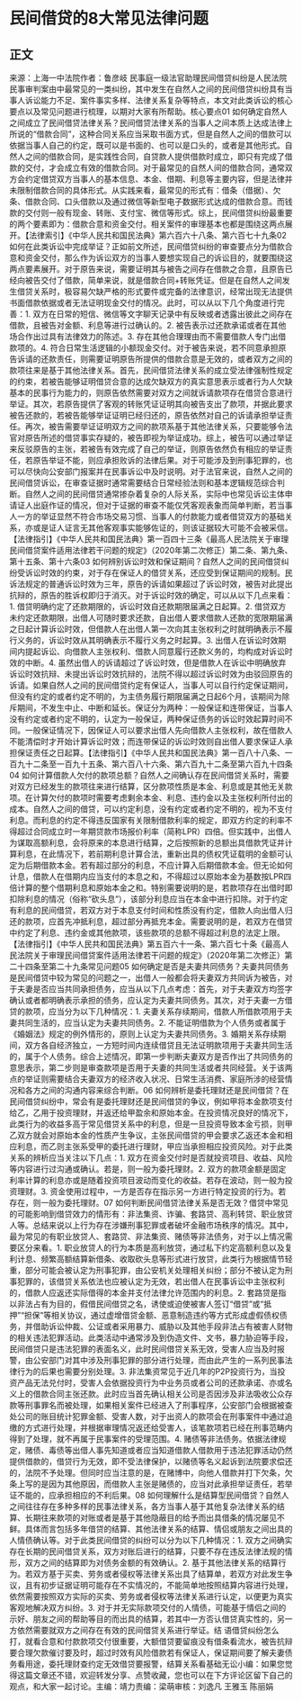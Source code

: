# 民间借贷的8大常见法律问题
## 正文
来源：上海一中法院作者：鲁彦岐 民事庭一级法官助理民间借贷纠纷是人民法院民事审判案由中最常见的一类纠纷，其中发生在自然人之间的民间借贷纠纷具有当事人诉讼能力不足、案件事实多样、法律关系复杂等特点，本文对此类诉讼的核心要点以及常见问题进行梳理，以期对大家有所帮助。核心要点01 如何确定自然人之间成立了民间借贷法律关系？民间借贷法律关系的当事人之间本质上达成法律上所说的“借款合同”，这种合同关系应当采取书面方式，但是自然人之间的借款可以依据当事人自己的约定，既可以是书面的、也可以是口头的，或者是其他形式。自然人之间的借款合同，是实践性合同，自贷款人提供借款时成立，即只有完成了借款的交付，才会成立有效的借款合同。对于最常见的自然人间的借款合同，通常双方会约定借贷双方当事人的基本信息、本金、借期、利息等主要内容，但是法律并未限制借款合同的具体形式。从实践来看，最常见的形式有：借条（借据）、欠条、借款合同、口头借款以及通过微信等新型电子数据形式达成的借款合意。而钱款的交付则一般有现金、转账、支付宝、微信等形式。综上，民间借贷纠纷最重要的两个要素即为：借款合意和资金交付。相关案件的审理基本也都是围绕这两点展开。【法律索引】《中华人民共和国民法典》第六百六十八条、第六百七十九条02 如何在此类诉讼中完成举证？正如前文所述，民间借贷纠纷的审查要点分为借款合意和资金交付，那么作为诉讼双方的当事人要想实现自己的诉讼目的，就要围绕这两点要素展开。对于原告来说，需要证明其与被告之间存在借款之合意，且原告已经向被告交付了借款，简单来说，就是借款合同+转账凭证。但是在自然人之间发生借贷关系时，极容易欠缺严格的形式要件或完备的法律意识，经常出现无法提供书面借款依据或者无法证明现金交付的情况。此时，可以从以下几个角度进行完善：1. 双方在日常的短信、微信等文字聊天记录中有反映或者透露出彼此之间存在借款，且被告对金额、利息等进行过确认的。2. 被告表示过还款承诺或者在其他场合作出过具有法律效力的陈述。3. 存在其他合理理由而不需要借款人专门出借款项的。4. 符合日常生活逻辑的小额现金交付。对于被告来说，若不同意承担原告诉请的还款责任，则需要证明原告所提供的借款合意是无效的，或者双方之间的款项往来是基于其他法律关系。首先，民间借贷法律关系的成立受法律强制性规定的约束，若被告能够证明借贷合意的达成欠缺双方的真实意思表示或者行为人欠缺基本的民事行为能力的，则原告依然需要对双方之间就诉请款项存在借贷合意进行举证。其次，若原告提供了客观的转账凭证证明其向被告支出了款项，并据此要求被告还款的，若被告能够举证证明已经归还的，原告依然对自己的诉请承担举证责任。再次，被告需要举证证明双方之间的款项系基于其他法律关系，只要能够令法官对原告所述的借贷事实存疑的，被告即视为举证成功。综上，被告可以通过举证来反驳原告的主张，若被告有效完成了自己的举证，则原告依然负有相应的举证责任，若原告举证不能，则应承担败诉的法律后果。对于可能涉及到刑事犯罪的，也可以尽快向公安部门报案并在民事诉讼中及时说明。对于法官来说，自然人之间的民间借贷诉讼，在审查证据时通常需要结合日常经验法则和基本逻辑规范综合判断。自然人之间的民间借贷通常掺杂着复杂的人际关系，实际中也常见诉讼主体申请证人出庭作证的情况，但对于证据的审查不能仅凭客观表象而简单判断，若当事人一方的举证显然不符合市场交易习惯、当事人的付款能力或者借贷双方的基础关系，亦或是证人证言无其他客观事实能够佐证的，则该证据较大可能不会被采信。【法律指引】《中华人民共和国民法典》第一百四十三条《最高人民法院关于审理民间借贷案件适用法律若干问题的规定》（2020年第二次修正）第二条、第九条、第十五条、第十六条03 如何辨别诉讼时效和保证期间？自然人之间的民间借贷纠纷受诉讼时效的约束，对于存在保证人的借贷关系，还应受到保证期间的规制。民诉法规定的普通诉讼时效为三年，原告的诉请如果超过了诉讼时效，被告对此提出抗辩的，原告的胜诉权即归于消灭。对于诉讼时效的确定，可以从以下几点来看：1. 借贷明确约定了还款期限的，诉讼时效自还款期限届满之日起算。2. 借贷双方未约定还款期限，出借人可随时要求还款，自出借人要求借款人还款的宽限期届满之日起计算诉讼时效，但借款人在出借人第一次向其主张权利之时就明确表示不履行义务的，诉讼时效从其明确表示不履行义务之时起算。3. 出借人在诉讼时效期间内提起诉讼、向借款人主张权利、借款人同意履行还款义务的，均构成对诉讼时效的中断。4. 虽然出借人的诉请超过了诉讼时效，但是借款人在诉讼中明确放弃诉讼时效抗辩、未提出诉讼时效抗辩的，法院不得以超过诉讼时效为由驳回原告的诉请。如果自然人之间的民间借贷约定有保证人，当事人可以自行约定保证期间，但没有约定的或者约定不明的，为主债务履行期限届满之日起6个月，该期间为除斥期间，不发生中止、中断和延长。保证分为两种：一般保证和连带保证，当事人没有约定或者约定不明的，认定为一般保证，两种保证债务的诉讼时效起算时间不同。一般保证情况下，因保证人可以要求出借人先向借款人主张权利，故在借款人不能清偿时才开始计算诉讼时效；而连带保证的诉讼时效则自出借人要求保证人承担保证责任之日起算。【法律指引】《中华人民共和国民法典》第一百八十八条、一百九十二条至一百九十五条、第六百八十六条、第六百九十二条至第六百九十四条04 如何计算借款人欠付的款项总额？自然人之间确认存在民间借贷关系时，需要对双方已经发生的款项往来进行结算，区分款项性质是本金、利息或是其他无关款项。在计算欠付的款项时需要考虑剩余本金、利息、违约金以及主张权利所付出的成本。自然人之间的借贷，可以约定利息，没有约定或者约定不明的，视为不支付利息。而利息的约定不得违反国家有关限制借款利率的规定，即双方约定的利率不得超过合同成立时一年期贷款市场报价利率（简称LPR）四倍。但实践中，出借人为谋取高额利息，会将原来的本息进行结算，之后按照新的总额出具借款凭证并计算利息，在此情况下，若前期利息计算合法，重新出具的债权凭证载明的金额可认定为后期借款本金。若有超过部分的利息，不应计算入后期借款本金。但无论如何计息，借款人在借期内应当支付的本息之和，不得超过以原始本金为基数按LPR四倍计算的整个借期利息和原始本金之和。特别需要说明的是，若款项存在出借时即扣除利息的情况（俗称“砍头息”），该部分利息应当在本金中进行扣除。对于约定有利息的民间借贷，若双方对于本息支付时间和性质没有约定，借款人向出借人归还的款项，应首先冲抵利息，超过部分再抵充本金。需要说明的是，若双方在借贷中约定了利息、违约金或其他款项，该些款项的总额不得超过利息的法定上限。【法律指引】《中华人民共和国民法典》第五百六十一条、第六百七十条《最高人民法院关于审理民间借贷案件适用法律若干问题的规定》（2020年第二次修正）第二十四条至第二十九条常见问题05 如何确定是否是夫妻共同债务？夫妻共同债务是民间借贷中较为常见的问题之一，出借人一般都会将夫妻双方共同诉为被告，对于夫妻是否应当共同承担债务，应当从以下几点考虑：首先，对于夫妻双方均签字确认或者都明确表示承担的债务，应认定为夫妻共同债务。其次，对于夫妻一方借贷的款项，应当分为以下几种情况：1. 夫妻关系存续期间，借款人所借款项用于夫妻共同生活的，应当认定为夫妻共同债务。2. 不能证明借款为个人债务或者属于《婚姻法》规定的例外情形的，原则上认定为夫妻共同债务。3. 婚期关系存续期间，双方各自经济独立，一方短时间内连续借贷且无法证明款项用于夫妻共同生活的，属于个人债务。综合上述情况，即第一步判断夫妻双方是否作出了共同债务的意思表示，第二步则是审查款项是否用于夫妻的共同生活或者共同经营。关于该两点的举证则需要结合夫妻双方的经济收入状况、日常生活消费、家庭所涉的经营情况和各方之间的沟通内容来综合判断。06 如何辨析是委托理财还是民间借贷？在民间借贷纠纷中，常会有是委托理财还是民间借贷的争议，例如甲将本金款项支付给乙，乙用于投资理财，并返还给甲盈余和原始本金。在投资情况良好的情况下，此类行为的收益多高于常见借贷关系中的利息，但是一旦投资导致本金亏损，则甲乙双方就会对原始本金的性质产生争议，主张民间借贷的甲会要求乙返还本金和相应利息，而乙则主张系受甲的委托进行理财，甲应当承担相应投资风险。对于此类关系的辨析应当关注以下几点：1. 双方在资金交付时是否就投资项目、收益、风险等内容进行过沟通或确认。若是，则一般为委托理财。2. 双方的款项金额是固定利率计算的利息亦或是随着投资项目波动而变化的收益。若存在波动，则一般为投资理财。3. 资金使用过程中，一方是否存在指示另一方进行特定投资的行为。若存在，则一般为委托理财。07 如何判断民间借贷法律关系是否无效？借贷中常见的可能影响到借贷效力的情形有：非法集资、诈骗、套路贷、高利转贷、职业放贷人等。总结来说以上行为存在涉嫌刑事犯罪或者破坏金融市场秩序的情况。其中，最为常见的有职业放贷人、套路贷、非法集资、赌债等非法债务，对于以上情况需要区分来看。1. 职业放贷人的行为本质是高利放贷，通过私下约定高额利息以及复利计息、频繁高额结算新借条、收取砍头息等形式进行放贷，此类行为根据情节轻重，部分可能会被认定为刑事犯罪，由公安机关处理相关纠纷；部分不被认定为刑事犯罪的，该借贷关系依法也应被认定为无效，若出借人在民事诉讼中主张权利的，借款人应返还实际借得的本金并支付法律允许范围内的利息。2. 套路贷是指以非法占有为目的，假借民间借贷之名，诱使或迫使被害人签订“借贷”或“抵押”“担保”等相关协议，通过虚增借贷金额、恶意制造违约等方式形成虚假债权债务，并借助诉讼仲裁、公证或者采用暴力、威胁以及其他手段非法占有被害人财物的相关违法犯罪活动。此类活动中通常涉及到伪造文件、文书，暴力胁迫等手段，民间借贷只是违法犯罪的表面名义，此时民间借贷关系无效，受害人应当及时报警，由公安部门对其中涉及刑事犯罪的部分进行处理，而由此产生的一系列民事法律行为的后果也需要分别处理。3. 非法集资常见于近几年的P2P投资行为，当投资产品无法兑付时，受害人会依据投资行为中业务员或者公司的还款承诺、亦或名义上的借款合同主张还款。此时应当首先确认相关公司是否因涉及非法吸收公众存款等刑事罪名而被处理，如果相关案件已经进入了刑事程序，公安部门会根据被查处公司的账目统计犯罪金额、受害人数，对于出资人的款项会在刑事案件中通过追缴的方式进行处理，并根据审理情况返还给受害人，该笔款项若已经在刑事范畴内得到了处理，就不再属于民事案件的受理范围。4. 赌债等非法债务。依据法律规定，赌债、毒债等出借人事先知道或者应当知道借款人借款用于违法犯罪活动仍然提供借款的，借贷行为无效，即不受法律保护，以赌债等名义起诉到法院要求偿还的，法院不予处理。但同时应当注意的是，在赌博中，向他人借款并打下欠条，欠条上写的是因为其他原因，而借款人主张是赌债的，应当对此承担举证责任，若举证不能的，应承担相应的不利后果。08 如何理解什么是结算型民间借贷？自然人之间往往存在多种多样的民事法律关系，各方当事人基于其他复杂法律关系的结算、长期往来款项的对账或者是基于其他隐蔽目的给予而出具借条的情况屡见不鲜。具体而言包括多年借贷的结算、其他法律关系的结算、情侣或朋友之间出具的人情债确认等。对于此类民间借贷的纠纷可以分为以下几种情况：1. 双方之间确实存在长期的民间借贷关系，双方对账后进行的结算，只要不存在违反法律法规的情形，双方之间的结算即为对债务金额的有效确认。2. 基于其他法律关系的结算行为。若双方基于买卖、劳务或者侵权等法律关系出具了结算单，若双方对此发生争议，且有初步证据证明可能存在不实情况的，不能简单地按照结算内容进行处理，依然需要按照双方实际的买卖、劳务或者侵权等法律关系进行认定，以便更为真实客观地解决双方纠纷。3. 对于并无实际款项交付的人情债，可能基于情侣之间的示好、朋友之间的帮助等目的而出具的结算，若其中一方否认借贷真实性的，另一方依然需要就双方之间存在有效的民间借贷关系进行举证。结 语借贷纠纷怎么打，就看合意和付款款项交付很重要，大额借贷要留痕没有借条看流水，被告抗辩要合理欠款催讨要及时，超过时效有风险借款若有保证人，保证期间要了解夫妻债务看用途，委托理财查约定无效借贷要报警，结算关系看基础无讼小编：如果您觉得这篇文章还不错，欢迎转发分享、点赞收藏，您也可以在下方评论区留下自己的观点，和大家一起讨论。主编：靖力责编：梁萌审核：刘逸凡 王雅玉 陈丽娟